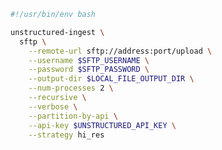 ```bash Shell
#!/usr/bin/env bash

unstructured-ingest \
  sftp \
    --remote-url sftp://address:port/upload \
    --username $SFTP_USERNAME \
    --password $SFTP_PASSWORD \
    --output-dir $LOCAL_FILE_OUTPUT_DIR \
    --num-processes 2 \
    --recursive \
    --verbose \
    --partition-by-api \
    --api-key $UNSTRUCTURED_API_KEY \
    --strategy hi_res
```
